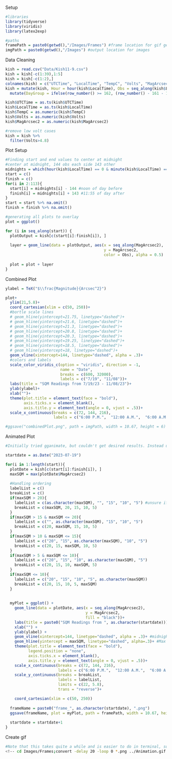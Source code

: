 Setup

```r
#libraries
library(tidyverse)
library(viridis)
library(latex2exp)

#paths
framePath = paste0(getwd(),"/Images/Frames") #frame location for gif generation
imgPath = paste0(getwd(),"/Images") #output location for images
```

Data Cleaning

```r
kish = read.csv("Data/Kish11-9.csv")
kish = kish[-c(1:39),1:5]
kish = kish[-c(1:2),]
colnames(kish) = c("UTCTime", "LocalTime", "TempC", "Volts", "MagArcsec2") 
kish = mutate(kish, Hour = hour(kish$LocalTime), Obs = seq_along(kish$LocalTime)) %>%
  mutate(DayGroup = ifelse(row_number() >= 162, (row_number() - 161 - 1) %/% 288 + 1, 0))

kish$UTCTime = as.ts(kish$UTCTime)
kish$LocalTime = as.ts(kish$LocalTime)
kish$TempC = as.numeric(kish$TempC)
kish$Volts = as.numeric(kish$Volts)
kish$MagArcsec2 = as.numeric(kish$MagArcsec2)

#remove low volt cases
kish = kish %>%
  filter(Volts>4.8)
```

Plot Setup

```r
#Finding start and end values to center at midnight
#center at midnight, 144 obs each side 143 other
midnights = which(hour(kish$LocalTime) == 0 & minute(kish$LocalTime) == 0)
start = c()
finish = c()
for(i in 2:113){
  start[i] = midnights[i] - 144 #noon of day before
  finish[i] = midnights[i] + 143 #11:55 of day after
}
start = start %>% na.omit()
finish = finish %>% na.omit()

#generating all plots to overlay
plot = ggplot()

for (i in seq_along(start)) {
  plotOutput = kish[c(start[i]:finish[i]), ]
  
  layer = geom_line(data = plotOutput, aes(x = seq_along(MagArcsec2),
                                           y = MagArcsec2,
                                           color = Obs), alpha = 0.5) 
  
  plot = plot + layer
}
```

Combined Plot

```r
ylabel = TeX("$\\frac{Magnitude}{Arcsec^2}")

plot+
  ylim(21,5.8)+
  coord_cartesian(xlim = c(50, 250))+
  #bortle scale lines
  # geom_hline(yintercept=21.75, linetype="dashed")+
  # geom_hline(yintercept=21.6, linetype="dashed")+
  # geom_hline(yintercept=21.3, linetype="dashed")+
  # geom_hline(yintercept=20.8, linetype="dashed")+
  # geom_hline(yintercept=20.3, linetype="dashed")+
  # geom_hline(yintercept=19.25, linetype="dashed")+
  # geom_hline(yintercept=18.5, linetype="dashed")+
  # geom_hline(yintercept=18, linetype="dashed")+
  geom_vline(xintercept=144, linetype="dashed", alpha = .3)+
  #colors and labels
  scale_color_viridis_c(option = "viridis", direction = -1,
                        name = "Date",
                        breaks = c(600, 32000),
                        labels = c("7/19", "11/08"))+
  labs(title = "SQM Readings from 7/19/23 - 11/08/23")+
  ylab(ylabel)+
  xlab("")+
  theme(plot.title = element_text(face = "bold"),
        axis.ticks.x = element_blank(),
        axis.title.y = element_text(angle = 0, vjust = .5))+
  scale_x_continuous(breaks = c(72, 144, 216),
                     labels = c("6:00 P.M.",  "12:00 A.M.",  "6:00 A.M."))

#ggsave("combinedPlot.png", path = imgPath, width = 10.67, height = 6) #Note that the dimensions are inches not pixels. Just used a 16:9 aspect ratio.

```

Animated Plot

```r
#Initially tried gganimate, but couldn't get desired results. Instead used a long and annoying approach of generating each frame individually and creating a gif of them

startdate = as.Date("2023-07-19")

for(i in 1:length(start)){
  plotDate = kish[c(start[i]:finish[i]), ]
  maxSQM = max(plotDate$MagArcsec2)
  
  #Handling ordering
  labelList = c()
  breakList = c()
  if(maxSQM > 20){
    labelList = c(as.character(maxSQM), "", "15", "10", "5") #unsure if leaving 20 out is best choice.
    breakList = c(maxSQM, 20, 15, 10, 5)
  }
  if(maxSQM > 15 & maxSQM <= 20){
    labelList = c("", as.character(maxSQM), "15", "10", "5")
    breakList = c(20, maxSQM, 15, 10, 5)
  }
  if(maxSQM > 10 & maxSQM <= 15){
    labelList = c("20", "15", as.character(maxSQM), "10", "5")
    breakList = c(20, 15, maxSQM, 10, 5)
  }
  if(maxSQM > 5 & maxSQM <= 10){
    labelList = c("20", "15", "10", as.character(maxSQM), "5")  
    breakList = c(20, 15, 10, maxSQM, 5)
  }
  if(maxSQM <= 10){
    labelList = c("20", "15", "10", "5", as.character(maxSQM))
    breakList = c(20, 15, 10, 5, maxSQM)
  }
  
  
  myPlot = ggplot() +
    geom_line(data = plotDate, aes(x = seq_along(MagArcsec2),
                                   y = MagArcsec2,
                                   fill = "black"))+
    labs(title = paste0("SQM Readings from ", as.character(startdate)))+
    xlab("") +
    ylab(ylabel) +
    geom_vline(xintercept=144, linetype="dashed", alpha = .3)+ #midnight
    geom_hline(yintercept = maxSQM, linetype="dashed", alpha=.3)+ #Max line
    theme(plot.title = element_text(face = "bold"),
          legend.position = "none",
          axis.ticks.x = element_blank(),
          axis.title.y = element_text(angle = 0, vjust = .5))+
    scale_x_continuous(breaks = c(72, 144, 216),
                       labels = c("6:00 P.M.",  "12:00 A.M.",  "6:00 A.M."))+
    scale_y_continuous(breaks = breakList,
                       labels = labelList,
                       limits = c(22, 5.8),
                       trans = "reverse")+

    coord_cartesian(xlim = c(50, 250))
  
  frameName = paste0("frame_", as.character(startdate), ".png")
  ggsave(frameName, plot = myPlot, path = framePath, width = 10.67, height = 6)
  
  startdate = startdate+1
}
```

Create gif

```bash
#Note that this takes quite a while and is easier to do in terminal, so I commented it out
<!-- cd Images/Frames;convert -delay 20 -loop 0 *.png ../Animation.gif -->
```












